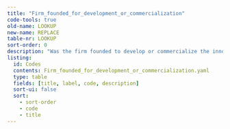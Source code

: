 ```yaml
---
title: "Firm_founded_for_development_or_commercialization"
code-tools: true
old-name: LOOKUP
new-name: REPLACE
table-nr: LOOKUP
sort-order: 0
description: "Was the firm founded to develop or commercialize the innovation"
listing:
  id: Codes
  contents: Firm_founded_for_development_or_commercialization.yaml
  type: table
  fields: [title, label, code, description]
  sort-ui: false
  sort:
    - sort-order
    - code
    - title
---
```


:::{ #Codes }
:::
